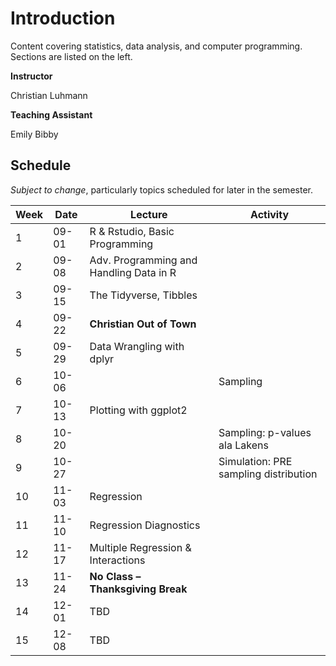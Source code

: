 # Introduction {.unnumbered}

Content covering statistics, data analysis, and computer programming.  Sections are listed on the left.


**Instructor**

Christian Luhmann

**Teaching Assistant**

Emily Bibby


## Schedule

_Subject to change_, particularly topics scheduled for later in the semester.

| Week | Date | Lecture | Activity |
|---|---|---|---|
| 1 | 09-01 | R & Rstudio, Basic Programming |  |
| 2 | 09-08 | Adv. Programming and Handling Data in R |  |
| 3 | 09-15 | The Tidyverse, Tibbles |  |
| 4 | 09-22 | **Christian Out of Town** |  |
| 5 | 09-29 | Data Wrangling with dplyr |  |
| 6 | 10-06 |  | Sampling |
| 7 | 10-13 | Plotting with ggplot2 |  |
| 8 | 10-20 |  | Sampling: p-values ala Lakens |
| 9 | 10-27 |  | Simulation: PRE sampling distribution |
| 10 | 11-03 | Regression |  |
| 11 | 11-10 | Regression Diagnostics |  |
| 12 | 11-17 | Multiple Regression & Interactions |  |
| 13 | 11-24 | **No Class – Thanksgiving Break** | |
| 14 | 12-01 | TBD |  |
| 15 | 12-08 | TBD |  |